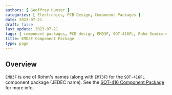 ```yaml
---
authors: [ Geoffrey Hunter ]
categories: [ Electronics, PCB Design, Component Packages ]
date: 2023-07-21
draft: false
last_update: 2023-07-21
tags: [ component packages, PCB design, EMD3F, SOT-416FL, Rohm Semiconductor ]
title: EMD3F Component Package
type: page
---
```


## Overview

`EMD3F` is one of Rohm's names (along with `EMT3F`) for the `SOT-416FL` component package (JEDEC name). See the [SOT-416 Component Package](/pcb-design/component-packages/sot-416-component-package/) for more info. 
